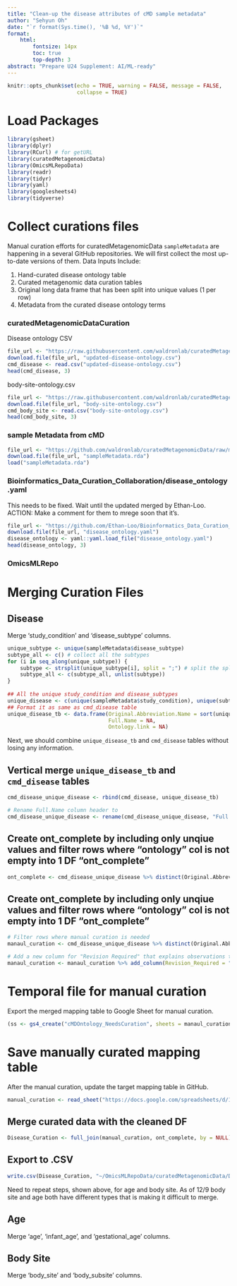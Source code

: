 ```yaml
---
title: "Clean-up the disease attributes of cMD sample metadata"
author: "Sehyun Oh"
date: "`r format(Sys.time(), '%B %d, %Y')`"
format:
    html:
        fontsize: 14px
        toc: true
        top-depth: 3
abstract: "Prepare U24 Supplement: AI/ML-ready"
---
```


```r
knitr::opts_chunk$set(echo = TRUE, warning = FALSE, message = FALSE, 
                      collapse = TRUE)
```

# Load Packages 
```r
library(gsheet)
library(dplyr)
library(RCurl) # for getURL
library(curatedMetagenomicData)
library(OmicsMLRepoData)
library(readr)
library(tidyr)
library(yaml)
library(googlesheets4)
library(tidyverse)
```

# Collect curations files 
Manual curation efforts for curatedMetagenomicData `sampleMetadata` are 
happening in a several GitHub repositories. We will first collect the most
up-to-date versions of them. Data Inputs Include: 

1. Hand-curated disease ontology table 
2. Curated metagenomic data curation tables 
3. Original long data frame that has been split into unique values (1 per row)
4. Metadata from the curated disease ontology terms 

### curatedMetagenomicDataCuration

Disease ontology CSV
```r
file_url <- "https://raw.githubusercontent.com/waldronlab/curatedMetagenomicDataCuration/master/inst/extdata/updated-disease-ontology.csv"
download.file(file_url, "updated-disease-ontology.csv")
cmd_disease <- read.csv("updated-disease-ontology.csv")
head(cmd_disease, 3)
```

body-site-ontology.csv
```r
file_url <- "https://raw.githubusercontent.com/waldronlab/curatedMetagenomicDataCuration/master/inst/extdata/body-site-ontology.csv"
download.file(file_url, "body-site-ontology.csv")
cmd_body_site <- read.csv("body-site-ontology.csv")
head(cmd_body_site, 3)
```

### sample Metadata from cMD
```r
file_url <- "https://github.com/waldronlab/curatedMetagenomicData/raw/master/data/sampleMetadata.rda"
download.file(file_url, "sampleMetadata.rda")
load("sampleMetadata.rda")
```

### Bioinformatics_Data_Curation_Collaboration/disease_ontology.yaml
This needs to be fixed. Wait until the updated merged by Ethan-Loo. ACTION: Make a comment for them to mrege soon that it's.  
```r
file_url <- "https://github.com/Ethan-Loo/Bioinformatics_Data_Curation_Collaboration/blob/main/disease_ontology.yaml"
download.file(file_url, "disease_ontology.yaml")
disease_ontology <- yaml::yaml.load_file("disease_ontology.yaml")
head(disease_ontology, 3)
```

### OmicsMLRepo

# Merging Curation Files

## Disease
Merge 'study_condition' and 'disease_subtype' columns. 
```r
unique_subtype <- unique(sampleMetadata$disease_subtype)
subtype_all <- c() # collect all the subtypes
for (i in seq_along(unique_subtype)) {
    subtype <- strsplit(unique_subtype[i], split = ";") # split the split semicolon-separated values
    subtype_all <- c(subtype_all, unlist(subtype))
}
    
## All the unique study_condition and disease_subtypes
unique_disease <- c(unique(sampleMetadata$study_condition), unique(subtype_all)) 
## Format it as same as cmd_disease table
unique_disease_tb <- data.frame(Original.Abbreviation.Name = sort(unique_disease), 
                                Full.Name = NA,
                                Ontology.link = NA)
```

Next, we should combine `unique_disease_tb` and `cmd_disease` tables 
without losing any information.

## Vertical merge `unique_disease_tb` and `cmd_disease` tables 
```r
cmd_disease_unique_disease <- rbind(cmd_disease, unique_disease_tb)

# Rename Full.Name column header to 
cmd_disease_unique_disease <- rename(cmd_disease_unique_disease, "Full.Name" = "Full.Name.Curated")
```

## Create ont_complete by including only unqiue values and filter rows where "ontology" col is not empty into 1 DF "ont_complete" 
```r
ont_complete <- cmd_disease_unique_disease %>% distinct(Original.Abbreviation.Name, .keep_all=TRUE) %>% filter(Ontology.link != "")
```

## Create ont_complete by including only unqiue values and filter rows where "ontology" col is not empty into 1 DF "ont_complete" 
```r
# Filter rows where manual curation is needed
manaul_curation <- cmd_disease_unique_disease %>% distinct(Original.Abbreviation.Name, .keep_all=TRUE) %>% filter(Ontology.link == "")

# Add a new column for "Revision Required" that explains observations that require clarification
manaul_curation <- manaul_curation %>% add_column(Revision_Required = "")
```

# Temporal file for manual curation
Export the merged mapping table to Google Sheet for manual curation.
```r
(ss <- gs4_create("cMDOntology_NeedsCuration", sheets = manaul_curation))
```

# Save manually curated mapping table 
After the manual curation, update the target mapping table in GitHub. 
```r
manual_curation <- read_sheet("https://docs.google.com/spreadsheets/d/1Vai_5gfH3UYg3F5eyA27NytqfAZMN0805aE8MBSQstk/edit?usp=sharing")
```

## Merge curated data with the cleaned DF 
```r
Disease_Curation <- full_join(manual_curation, ont_complete, by = NULL)
```

## Export to .CSV 
```r
write.csv(Disease_Curation, "~/OmicsMLRepoData/curatedMetagenomicData/Disease_Curation.csv", row.names=FALSE)
```

Need to repeat steps, shown above, for age and body site. As of 12/9 body site and age both have different types that is making 
it difficult to merge. 

## Age
Merge 'age', 'infant_age', and 'gestational_age' columns.

## Body Site
Merge 'body_site' and 'body_subsite' columns.









